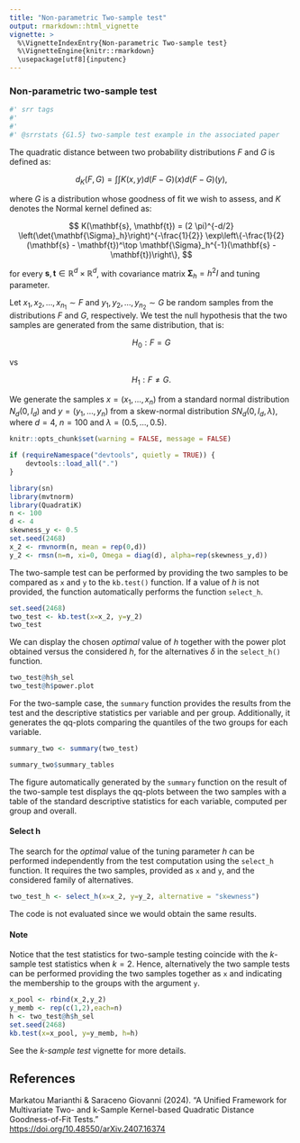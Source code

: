---
title: "Non-parametric Two-sample test"
output: rmarkdown::html_vignette
vignette: >
  %\VignetteIndexEntry{Non-parametric Two-sample test}
  %\VignetteEngine{knitr::rmarkdown}
  \usepackage[utf8]{inputenc}
---

### Non-parametric two-sample test
```{r srr-tags, eval = FALSE, echo = FALSE}
#' srr tags
#' 
#' 
#' @srrstats {G1.5} two-sample test example in the associated paper
```
The quadratic distance between two probability distributions $F$ and $G$ is
defined as:

$$
d_{K}(F,G) = \int\int K(x,y) d(F-G)(x) d(F-G)(y),
$$

where $G$ is a distribution whose goodness of fit we wish to assess, and $K$ denotes the Normal kernel defined as:

$$
K(\mathbf{s}, \mathbf{t}) = (2 \pi)^{-d/2} 
\left(\det{\mathbf{\Sigma}_h}\right)^{-\frac{1}{2}}  
\exp\left\{-\frac{1}{2}(\mathbf{s} - \mathbf{t})^\top 
\mathbf{\Sigma}_h^{-1}(\mathbf{s} - \mathbf{t})\right\},
$$

for every $\mathbf{s}, \mathbf{t} \in \mathbb{R}^d \times 
\mathbb{R}^d$, with covariance matrix $\mathbf{\Sigma}_h = h^2 I$ and
tuning parameter.

Let $x_1, x_2, \ldots, x_{n_1} \sim F$ and 
$y_1, y_2, \ldots, y_{n_2} \sim G$ be
random samples from the distributions $F$ and $G$, respectively.
We test the null hypothesis that the two samples are generated from 
the same distribution, that is:

$$
H_0: F = G
$$

vs

$$
H_1: F \not = G.
$$

We generate the samples $x = (x_1, \ldots,x_n)$ from a standard normal distribution $N_d(0,I_d)$ and $y = (y_1, \ldots,y_n)$ from a skew-normal distribution $SN_d(0,I_d, \lambda)$, where $d=4$, $n=100$ and $\lambda= (0.5,\ldots,0.5)$.  
```{r setup, include=FALSE} 
knitr::opts_chunk$set(warning = FALSE, message = FALSE) 
```
```{r include=FALSE}
if (requireNamespace("devtools", quietly = TRUE)) {
    devtools::load_all(".")
}
```
```{r message=FALSE}
library(sn)
library(mvtnorm)
library(QuadratiK)
n <- 100
d <- 4
skewness_y <- 0.5
set.seed(2468)
x_2 <- rmvnorm(n, mean = rep(0,d))
y_2 <- rmsn(n=n, xi=0, Omega = diag(d), alpha=rep(skewness_y,d))
```
The two-sample test can be performed by providing the two samples to be compared as ``x`` and ``y`` to the ``kb.test()`` function. If a value of $h$ is not provided, the function automatically performs the function ``select_h``. 
```{r }
set.seed(2468)
two_test <- kb.test(x=x_2, y=y_2)
two_test
```
We can display the chosen *optimal* value of $h$ together with the power plot obtained versus the considered $h$, for the alternatives $\delta$ in the ``select_h()`` function.

```{r, fig.width=6, fig.height=4}
two_test@h$h_sel
two_test@h$power.plot
```

For the two-sample case, the ``summary`` function provides the results from the test and the descriptive statistics per variable and per group. Additionally, it generates the qq-plots comparing the quantiles of the two groups for each variable. 
```{r, fig.width=6, fig.height=8}
summary_two <- summary(two_test)
```

```{r}
summary_two$summary_tables
```

The figure automatically generated by the ``summary`` function on the result of the two-sample test displays the qq-plots between the two samples with a table of the standard descriptive statistics for each variable, computed per group and overall.

#### Select h

The search for the *optimal* value of the tuning parameter $h$ can be performed independently from the test computation using the ``select_h`` function. It requires the two samples, provided as ``x`` and ``y``, and the considered family of alternatives. 
```{r, eval=FALSE}
two_test_h <- select_h(x=x_2, y=y_2, alternative = "skewness")
```
The code is not evaluated since we would obtain the same results. 

#### Note

Notice that the test statistics for two-sample testing coincide with the $k$-sample test statistics when $k=2$. Hence, alternatively the two sample tests can be performed providing the two samples together as ``x`` and indicating the membership to the groups with the argument ``y``.
```{r }
x_pool <- rbind(x_2,y_2)
y_memb <- rep(c(1,2),each=n)
h <- two_test@h$h_sel
set.seed(2468)
kb.test(x=x_pool, y=y_memb, h=h)
```
See the *k-sample test* vignette for more details.

## References

Markatou Marianthi & Saraceno Giovanni (2024). “A Unified Framework for 
Multivariate Two- and k-Sample Kernel-based Quadratic Distance 
Goodness-of-Fit Tests.”  
[https://doi.org/10.48550/arXiv.2407.16374](https://doi.org/10.48550/arXiv.2407.16374)
